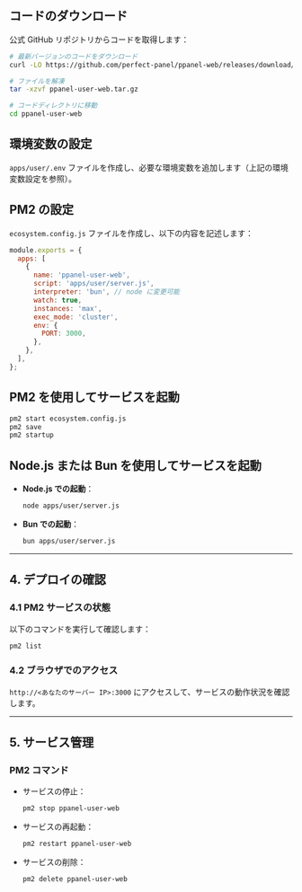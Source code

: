 ## コードのダウンロード

公式 GitHub リポジトリからコードを取得します：

```bash
# 最新バージョンのコードをダウンロード
curl -LO https://github.com/perfect-panel/ppanel-web/releases/download/v1.0.0/ppanel-user-web.tar.gz

# ファイルを解凍
tar -xzvf ppanel-user-web.tar.gz

# コードディレクトリに移動
cd ppanel-user-web
```

## 環境変数の設定

`apps/user/.env` ファイルを作成し、必要な環境変数を追加します（上記の環境変数設定を参照）。

## PM2 の設定

`ecosystem.config.js` ファイルを作成し、以下の内容を記述します：

```javascript
module.exports = {
  apps: [
    {
      name: 'ppanel-user-web',
      script: 'apps/user/server.js',
      interpreter: 'bun', // node に変更可能
      watch: true,
      instances: 'max',
      exec_mode: 'cluster',
      env: {
        PORT: 3000,
      },
    },
  ],
};
```

## PM2 を使用してサービスを起動

```bash
pm2 start ecosystem.config.js
pm2 save
pm2 startup
```

## Node.js または Bun を使用してサービスを起動

- **Node.js での起動**：

  ```bash
  node apps/user/server.js
  ```

- **Bun での起動**：

  ```bash
  bun apps/user/server.js
  ```

---

## **4. デプロイの確認**

### **4.1 PM2 サービスの状態**

以下のコマンドを実行して確認します：

```bash
pm2 list
```

### **4.2 ブラウザでのアクセス**

`http://<あなたのサーバー IP>:3000` にアクセスして、サービスの動作状況を確認します。

---

## **5. サービス管理**

### **PM2 コマンド**

- サービスの停止：

  ```bash
  pm2 stop ppanel-user-web
  ```

- サービスの再起動：

  ```bash
  pm2 restart ppanel-user-web
  ```

- サービスの削除：

  ```bash
  pm2 delete ppanel-user-web
  ```



<Giscus />
